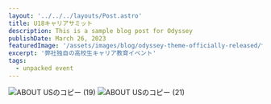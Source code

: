 ```yaml
---
layout: '../../../layouts/Post.astro'
title: U18キャリアサミット
description: This is a sample blog post for Odyssey
publishDate: March 26, 2023
featuredImage: '/assets/images/blog/odyssey-theme-officially-released/サンプル.webp'
excerpt: '弊社独自の高校生キャリア教育イベント'
tags: 
  - unpacked event
---
```


![ABOUT USのコピー (19)](https://github.com/monomomo28/mmmmmmm/assets/128379237/03e2c3ce-6652-4bca-8010-7489dbfa85a3)
![ABOUT USのコピー (21)](https://github.com/monomomo28/mmmmmmm/assets/128379237/73e2cd0a-b93d-474d-860e-b5604ecad8a6)
